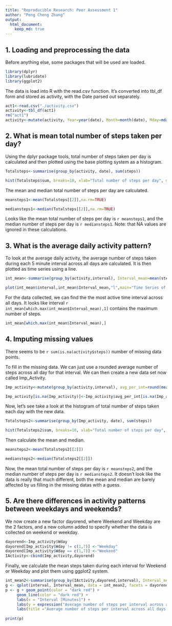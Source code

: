 ```yaml
---
title: "Reproducible Research: Peer Assessment 1"
author: "Peng Cheng Zhang"
output: 
  html_document:
    keep_md: true
---
```



## 1. Loading and preprocessing the data
Before anything else, some packages that will be used are loaded.
```r
library(dplyr)
library(lubridate)
library(ggplot2)
```

The data is load into R with the read.csv function.
It's converted into tbl_df form and stored as activity, with the Date parsed out separately.

```r
act1<-read.csv("./activity.csv")
activity<-tbl_df(act1)
rm("act1")
activity<-mutate(activity, Year=year(date), Month=month(date), Mday=mday(date),Wday=wday(date))
```

## 2. What is mean total number of steps taken per day?

Using the dplyr package tools, total number of steps taken per day is calculated and then plotted using the base plotting system as a histogram.
```r
Totalsteps<-summarise(group_by(activity, date), sum(steps))

hist(Totalsteps$sum, breaks=10, xlab="Total number of steps per day", main="Histogram of Total number of steps taken per day")
```

The mean and median total number of steps per day are calculated.
```r
meansteps1<-mean(Totalsteps[[2]],na.rm=TRUE)

mediansteps1<-median(Totalsteps[[2]],na.rm=TRUE)
```
Looks like the mean total number of steps per day is `r meansteps1`, and the median number of steps per day is `r mediansteps1`.
Note: that NA values are ignored in these calculations.

## 3. What is the average daily activity pattern?

To look at the average daily activity, the average number of steps taken during each 5 minute interval across all days are calculated. 
It is then plotted as time series using a line.
```r
int_mean<-summarise(group_by(activity,interval), Interval_mean=mean(steps,na.rm=TRUE))

plot(int_mean$interval,int_mean$Interval_mean,"l",main="Time Series of Average Steps Taken Across All Days", xlab="Interval",ylab="Average steps per interval")
```

For the data collected, we can find the the most active time interval across all days. It looks like interval `r int_mean[which.max(int_mean$Interval_mean),1]` contains the maximum number of steps.

``` r
int_mean[which.max(int_mean$Interval_mean),]
```

## 4. Imputing missing values

There seems to be ` r sum(is.na(activity$steps))` number of missing data points.

To fill in the missing data. We can just use a rounded average number of steps across all day for that interval.
We can then create a new data set now called Imp_Activity.

```r
Imp_activity<-mutate(group_by(activity,interval), avg_per_int=round(mean(steps,na.rm=TRUE)))

Imp_activity[is.na(Imp_activity)]<-Imp_activity$avg_per_int[is.na(Imp_activity)]
```

Now, let's see take a look at the histogram of total number of steps taken each day with the new data.
``` r
Totalsteps2<-summarise(group_by(Imp_activity, date), sum(steps))

hist(Totalsteps2$sum, breaks=10, xlab="Total number of steps per day", main="Histogram of Total number of steps taken per day with simulated")
```

Then calculate the mean and median.
``` r
meansteps2<-mean(Totalsteps2[[2]])

mediansteps2<-median(Totalsteps2[[2]])
```

Now, the mean total number of steps per day is `r meansteps2`, and the median number of steps per day is `r mediansteps2`.
It doesn't look like the data is really that much different, both the mean and median are barely affected by us filling in the missing datas with a guess.

## 5. Are there differences in activity patterns between weekdays and weekends?

We now create a new factor dayorend, where Weekend and Weekday are the 2 factors, and a new column added to specify whether the data is collected on weekend or weekday.

``` r
dayorend<-Imp_activity$Wday
dayorend[Imp_activity$Wday != c(1,7)] <-"Weekday"
dayorend[Imp_activity$Wday == c(1,7)] <-"Weekend"
IActivity<-cbind(Imp_activity,dayorend)
```

Finally, we calculate the mean steps taken during each interval for Weekend or Weekday and plot them using ggplot2 system.

```r
int_mean2<-summarise(group_by(IActivity,dayorend,interval), Interval_mean=mean(steps))
g <- qplot(interval, Interval_mean, data = int_mean2, facets = dayorend ~ .)
p <- g + geom_point(color = "dark red") +
     geom_line(color = "dark red") +
     labs(x = "Interval [Minutes]") +
     labs(y = expression("Average number of steps per interval across all days [Steps]")) +
     labs(title ="Average number of steps per interval across all days per day type")
 
print(p)
```


